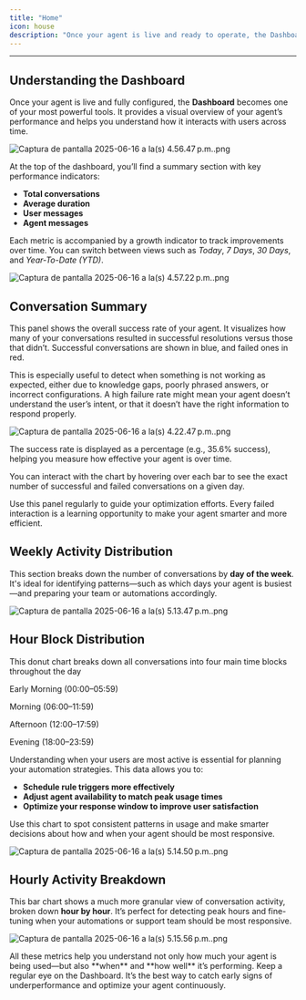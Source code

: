 ```yaml
---
title: "Home"
icon: house
description: "Once your agent is live and ready to operate, the Dashboard becomes your go-to space for tracking performance and activity in real time. This section helps you get a clear picture of how your agent is interacting with users, how effective its responses are, and when it's being most used"
---
```


---

## Understanding the Dashboard

Once your agent is live and fully configured, the **Dashboard** becomes one of your most powerful tools. It provides a visual overview of your agent’s performance and helps you understand how it interacts with users across time.

![Captura de pantalla 2025-06-16 a la(s) 4.56.47 p.m..png](/images/Capturadepantalla2025-06-16ala\(s\)4.56.47p.m..png)

At the top of the dashboard, you’ll find a summary section with key performance indicators:

- **Total conversations**
- **Average duration**
- **User messages**
- **Agent messages**

Each metric is accompanied by a growth indicator to track improvements over time. You can switch between views such as _Today_, _7 Days_, _30 Days_, and _Year-To-Date (YTD)_.

![Captura de pantalla 2025-06-16 a la(s) 4.57.22 p.m..png](/images/Capturadepantalla2025-06-16ala\(s\)4.57.22p.m..png)

## Conversation Summary

This panel shows the overall success rate of your agent. It visualizes how many of your conversations resulted in successful resolutions versus those that didn’t. Successful conversations are shown in blue, and failed ones in red.

This is especially useful to detect when something is not working as expected, either due to knowledge gaps, poorly phrased answers, or incorrect configurations. A high failure rate might mean your agent doesn’t understand the user’s intent, or that it doesn’t have the right information to respond properly.

![Captura de pantalla 2025-06-16 a la(s) 4.22.47 p.m..png](/images/Capturadepantalla2025-06-16ala\(s\)4.22.47p.m..png)

The success rate is displayed as a percentage (e.g., 35.6% success), helping you measure how effective your agent is over time.

You can interact with the chart by hovering over each bar to see the exact number of successful and failed conversations on a given day.

<Note>
  Use this panel regularly to guide your optimization efforts. Every failed interaction is a learning opportunity to make your agent smarter and more efficient.
</Note>

## Weekly Activity Distribution

This section breaks down the number of conversations by **day of the week**. It's ideal for identifying patterns—such as which days your agent is busiest—and preparing your team or automations accordingly.

![Captura de pantalla 2025-06-16 a la(s) 5.13.47 p.m..png](/images/Capturadepantalla2025-06-16ala\(s\)5.13.47p.m..png)

## Hour Block Distribution

This donut chart breaks down all conversations into four main time blocks throughout the day

<Note>
  Early Morning (00:00–05:59)

  Morning (06:00–11:59)

  Afternoon (12:00–17:59)

  Evening (18:00–23:59)
</Note>

Understanding when your users are most active is essential for planning your automation strategies. This data allows you to:

- **Schedule rule triggers more effectively**
- **Adjust agent availability to match peak usage times**
- **Optimize your response window to improve user satisfaction**

Use this chart to spot consistent patterns in usage and make smarter decisions about how and when your agent should be most responsive.

![Captura de pantalla 2025-06-16 a la(s) 5.14.50 p.m..png](/images/Capturadepantalla2025-06-16ala\(s\)5.14.50p.m..png)

## Hourly Activity Breakdown

This bar chart shows a much more granular view of conversation activity, broken down **hour by hour**. It’s perfect for detecting peak hours and fine-tuning when your automations or support team should be most responsive.

![Captura de pantalla 2025-06-16 a la(s) 5.15.56 p.m..png](/images/Capturadepantalla2025-06-16ala\(s\)5.15.56p.m..png)

<Note>
  All these metrics help you understand not only how much your agent is being used—but also **when** and **how well** it’s performing.
</Note>

<Tip>
  Keep a regular eye on the Dashboard. It’s the best way to catch early signs of underperformance and optimize your agent continuously.
</Tip>